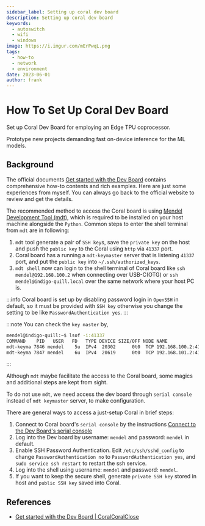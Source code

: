 ```yaml
---
sidebar_label: Setting up coral dev board
description: Setting up coral dev board
keywords:
  - autoswitch
  - wifi
  - windows
image: https://i.imgur.com/mErPwqL.png
tags:
  - how-to
  - network
  - environment
date: 2023-06-01
author: frank
---
```


# How To Set Up Coral Dev Board

Set up Coral Dev Board for employing an Edge TPU coprocessor.

Prototype new projects demanding fast on-device inference for the ML models.


## Background

The official documents [Get started with the Dev Board](https://coral.ai/docs/dev-board/get-started/) contains comprehensive how-to contents and rich examples. Here are just some experiences from myself. You can always go back to the official website to review and get the details.

The recommended method to access the Coral board is using [Mendel Development Tool (mdt)](https://coral.ai/docs/dev-board/mdt/), which is required to be installed on your host machine alongside the `Python`. Common steps to enter the shell terminal from `mdt` are in following:

1. `mdt` tool generate a pair of `SSH key`s, save the `private key` on the host and push the `public key` to the Coral using `http` via `41337` port.
2. Coral board has a running a `mdt-keymaster` server that is listening `41337` port, and put the `public key` into `~/.ssh/authorized_keys`.
3. `mdt shell` now can login to the shell terminal of Coral board like `ssh mendel@192.168.100.2` when connecting over USB-C(OTG) or `ssh mendel@indigo-quill.local` over the same network where your host PC is.

:::info
Coral board is set up by disabling password login in `OpenSSH` in default, so it must be provided with `SSH key` otherwise you change the setting to be like `PasswordAuthentication yes`.
:::

:::note
You can check the `key master` by,

```sh
mendel@indigo-quill:~$ lsof -i:41337
COMMAND    PID   USER   FD   TYPE DEVICE SIZE/OFF NODE NAME
mdt-keyma 7846 mendel    5u  IPv4  20302      0t0  TCP 192.168.100.2:41337 (LISTEN)
mdt-keyma 7847 mendel    6u  IPv4  20619      0t0  TCP 192.168.101.2:41337 (LISTEN)
```

:::

Although `mdt` maybe facilitate the access to the Coral board, some magics and additional steps are kept from sight.

To do not use `mdt`, we need access the dev board through `serial console` instead of `mdt keymaster` server, to make configuration.

There are general ways to access a just-setup Coral in brief steps:

1. Connect to Coral board's `serial console` by the instructions [Connect to the Dev Board's serial console](https://coral.ai/docs/dev-board/serial-console/)
2. Log into the Dev board by username: `mendel` and password: `mendel` in default.
3. Enable SSH Password Authentication. Edit `/etc/ssh/sshd_config` to change `PasswordAuthentication no` to `PasswordAuthentication yes`, and `sudo service ssh restart` to restart the ssh service.
4. Log into the shell using username: `mendel` and password: `mendel`.
5. If you want to keep the secure shell, generate `private SSH key` stored in host and `public SSH key` saved into Coral.

## References

- [Get started with the Dev Board | CoralCoralClose](https://coral.ai/docs/dev-board/get-started/)